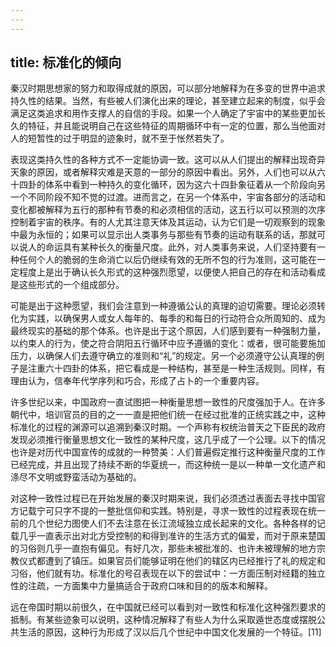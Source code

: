 ```yaml
---
---
---
```

title: 标准化的倾向
---



秦汉时期思想家的努力和取得成就的原因，可以部分地解释为在多变的世界中追求持久性的结果。当然，有些被人们演化出来的理论，甚至建立起来的制度，似乎会满足这类追求和用作支撑人的自信的手段。如果一个人确定了宇宙中的某些更加长久的特征，并且能说明自己在这些特征的周期循环中有一定的位置，那么当他面对人的短暂性的过于明显的迹象时，就不至于怅然若失了。

表现这类持久性的各种方式不一定能协调一致。这可以从人们提出的解释出现奇异天象的原因，或者解释灾难是天意的一部分的原因中看出。另外，人们也可以从六十四卦的体系中看到一种持久的变化循环，因为这六十四卦象征着从一个阶段向另一个不同阶段不知不觉的过渡。进而言之，在另一个体系中，宇宙各部分的活动和变化都被解释为五行的那种有节奏的和必须相信的活动，这五行以可以预测的次序控制着宇宙的秩序。有的人尤其注意天体及其运动，认为它们是一切观察到的现象中最为永恒的；如果可以显示出人类事务与那些有节奏的运动有联系的话，那就可以说人的命运具有某种长久的衡量尺度。此外，对人类事务来说，人们坚持要有一种任何个人的脆弱的生命消亡以后仍继续有效的无所不包的行为准则，这可能在一定程度上是出于确认长久形式的这种强烈愿望，以便使人把自己的存在和活动看成是这些形式的一个组成部分。

可能是出于这种愿望，我们会注意到一种遵循公认的真理的迫切需要。理论必须转化为实践，以确保男人或女人每年的、每季的和每日的行动符合众所周知的、成为最终现实的基础的那个体系。也许是出于这个原因，人们感到要有一种强制力量，以约束人的行为，使之符合阴阳五行循环中应予遵循的变化：或者，很可能要施加压力，以确保人们去遵守确立的准则和“礼”的规定。另一个必须遵守公认真理的例子是注重六十四卦的体系，把它看成是一种结构，甚至是一种生活规则。同样，有理由认为，信奉年代学序列和巧合，形成了占卜的一个重要内容。

许多世纪以来，中国政府一直试图把一种衡量思想一致性的尺度强加于人。在许多朝代中，培训官员的目的之一一直是把他们统一在经过批准的正统实践之中，这种标准化的过程的渊源可以追溯到秦汉时期。一个声称有权统治普天之下臣民的政府发现必须推行衡量思想文化一致性的某种尺度，这几乎成了一个公理。以下的情况也许是对历代中国宣传的成就的一种赞美：人们普遍假定推行这种衡量尺度的工作已经完成，并且出现了持续不断的华夏统一，而这种统一是以一种单一文化遗产和涤尽不文明或野蛮活动为基础的。

对这种一致性过程已在开始发展的秦汉时期来说，我们必须透过表面去寻找中国官方记载宁可只字不提的一整批信仰和实践。特别是，寻求一致性的过程表现在统一前的几个世纪力图使人们不去注意在长江流域独立成长起来的文化。各种各样的记载几乎一直表示出对北方受控制的和得到准许的生活方式的偏爱，而对于原来楚国的习俗则几乎一直抱有偏见。有好几次，那些未被批准的、也许未被理解的地方宗教仪式都遭到了镇压。如果官员们能够证明在他们的辖区内已经推行了礼的规定和习俗，他们就有功。标准化的号召表现在以下的尝试中：一方面压制对经籍的独立性的注疏，一方面集中力量搞适合于政府口味和目的的版本和解释。

远在帝国时期以前很久，在中国就已经可以看到对一致性和标准化这种强烈要求的抵制。有某些迹象可以说明，这种情况解释了有些人为什么采取遁世态度或摆脱公共生活的原因，这种行为形成了汉以后几个世纪中中国文化发展的一个特征。[11]